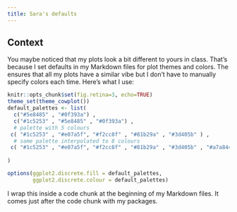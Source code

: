 ```yaml
---
title: Sara's defaults
---
```


## Context

You maybe noticed that my plots look a bit different to yours in class. That's because I set defaults in my Markdown files for plot themes and colors. The ensures that all my plots have a similar vibe but I don't have to manually specify colors each time. Here's what I use:

```r
knitr::opts_chunk$set(fig.retina=3, echo=TRUE)
theme_set(theme_cowplot())
default_palettes <- list(
  c("#5e8485" , "#0f393a") ,
  c("#1c5253" , "#5e8485" , "#0f393a") , 
  # palette with 5 colours
 c( "#1c5253" , "#e07a5f", "#f2cc8f" , "#81b29a" , "#3d405b" ) ,
  # same palette interpolated to 8 colours
 c( "#1c5253" , "#e07a5f", "#f2cc8f" , "#81b29a" , "#3d405b" , "#a7a844" , "#69306d" ) 
  
)

options(ggplot2.discrete.fill = default_palettes, 
        ggplot2.discrete.colour = default_palettes)
```

I wrap this inside a code chunk at the beginning of my Markdown files. It comes just after the code chunk with my packages. 
